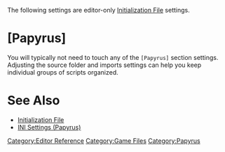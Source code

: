 The following settings are editor-only [[Initialization File]] settings.

= [Papyrus] =
You will typically not need to touch any of the <Code>[Papyrus]</Code> section settings.
Adjusting the source folder and imports settings can help you keep individual groups of scripts organized.

{{Editor:Configuration:sScriptSourceFolder}}
{{Editor:Configuration:sAdditionalImports}}
{{Editor:Configuration:sScriptTempFolder}}
{{Editor:Configuration:sScriptCompiledFolder}}
{{Editor:Configuration:sCompilerFolder}}
{{Editor:Configuration:sAutoFillNamespaceDefault}}

= See Also =
* [[Initialization File]]
* [[INI Settings (Papyrus)]]


[[Category:Editor Reference]]
[[Category:Game Files]]
[[Category:Papyrus]]